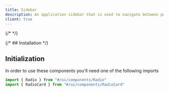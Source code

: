 ```yaml
---
title: Sidebar
description: An application sidebar that is used to navigate between pages or screens
client: true
---
```



<CodePreview client:load>
  <div className="flex size-full min-h-[70vh] rounded border border-dashed border-gray-200">
    {/* <Sidebar client:load /> */}
  </div>
</CodePreview>

{/* ## Installation */}

## Initialization

In order to use these components you'll need one of the following imports

```jsx
import { Radio } from "#/ui/components/Radio"
import { RadioCard } from "#/ui/components/RadioCard"
```
